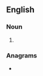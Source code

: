 {{also|impôts}}
==English==

===Noun===
{{head|en|noun plural form}}

# {{plural of|impost|lang=en}}

===Anagrams===
* {{anagrams|en|a=imopsst|mispost|misstop}}